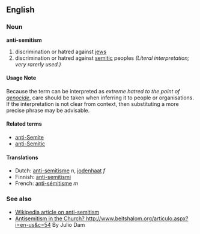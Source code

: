 ==English==
=== Noun ===
'''anti-semitism'''

# discrimination or hatred against [[jew]]s
# discrimination or hatred against [[semitic]] peoples ''(Literal interpretation; very rarerly used.)''

====Usage Note====
Because the term can be interpreted as ''extreme hatred to the point of [[genocide]]'', care should be taken when inferring it to people or organisations. If the interpretation is not clear from context, then substituting a more precise phrase may be advisable.

====Related terms====
*[[anti-Semite]]
*[[anti-Semitic]]

==== Translations ====
*Dutch: [[anti-semitisme]] ''n'', [[jodenhaat]] ''f''
*Finnish: [[anti-semitismi]]
*French: [[anti-sémitisme]] ''m''

=== See also ===
* [[w:Anti-Semitism|Wikipedia article on anti-semitism]]
* [[Antisemitism in the Church? http://www.beitshalom.org/articulo.aspx?i=en-us&c=54]] By Julio Dam